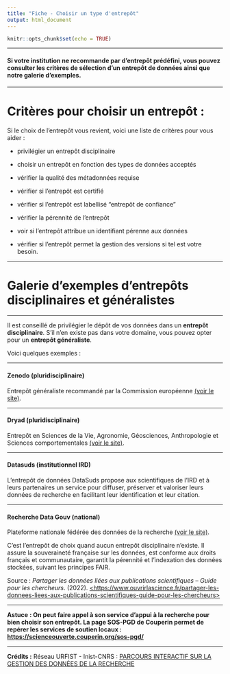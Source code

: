 ```yaml
---
title: "Fiche - Choisir un type d'entrepôt"
output: html_document
---
```


```r
knitr::opts_chunk$set(echo = TRUE)
```

------------------------------------------------------------------------

#### Si votre institution ne recommande par d'entrepôt prédéfini, vous pouvez consulter les critères de sélection d'un entrepôt de données ainsi que notre galerie d'exemples.

------------------------------------------------------------------------

# Critères pour choisir un entrepôt :

Si le choix de l'entrepôt vous revient, voici une liste de critères pour vous aider :

-   privilégier un entrepôt disciplinaire

-   choisir un entrepôt en fonction des types de données acceptés

-   vérifier la qualité des métadonnées requise

-   vérifier si l'entrepôt est certifié

-   vérifier si l'entrepôt est labellisé "entrepôt de confiance"

-   vérifier la pérennité de l'entrepôt

-   voir si l'entrepôt attribue un identifiant pérenne aux données

-   vérifier si l'entrepôt permet la gestion des versions si tel est votre besoin.

------------------------------------------------------------------------

# Galerie d'exemples d'entrepôts disciplinaires et généralistes

------------------------------------------------------------------------

Il est conseillé de privilégier le dépôt de vos données dans un **entrepôt disciplinaire**. S'il n'en existe pas dans votre domaine, vous pouvez opter pour un **entrepôt généraliste**.

Voici quelques exemples :

------------------------------------------------------------------------

#### Zenodo (pluridisciplinaire)

Entrepôt généraliste recommandé par la Commission européenne [(voir le site)](https://zenodo.org).

------------------------------------------------------------------------

#### Dryad (pluridisciplinaire)

Entrepôt en Sciences de la Vie, Agronomie, Géosciences, Anthropologie et Sciences comportementales [(voir le site)](https://datadryad.org/stash).

------------------------------------------------------------------------

#### Datasuds (institutionnel IRD)

L'entrepôt de données DataSuds propose aux scientifiques de l'IRD et à leurs partenaires un service pour diffuser, préserver et valoriser leurs données de recherche en facilitant leur identification et leur citation.

------------------------------------------------------------------------

#### Recherche Data Gouv (national)

Plateforme nationale fédérée des données de la recherche [(voir le site)](https://recherche.data.gouv.fr/fr).

C'est l'entrepôt de choix quand aucun entrepôt disciplinaire n'existe. Il assure la souveraineté française sur les données, est conforme aux droits français et communautaire, garantit la pérennité et l'indexation des données stockées, suivant les principes FAIR.

Source : *Partager les données liées aux publications scientifiques -- Guide pour les chercheurs*. (2022). [\<https://www.ouvrirlascience.fr/partager-les-donnees-liees-aux-publications-scientifiques-guide-pour-les-chercheurs>](https://www.ouvrirlascience.fr/partager-les-donnees-liees-aux-publications-scientifiques-guide-pour-les-chercheurs)

------------------------------------------------------------------------

**Astuce** **: On peut faire appel à son service d'appui à la recherche pour bien choisir son entrepôt. La page SOS-PGD de Couperin permet de repérer les services de soutien locaux :** [**https://scienceouverte.couperin.org/sos-pgd/**](https://scienceouverte.couperin.org/sos-pgd/)

------------------------------------------------------------------------

**Crédits :** Réseau URFIST - Inist-CNRS : [PARCOURS INTERACTIF SUR LA GESTION DES DONNÉES DE LA RECHERCHE](https://doranum.fr/enjeux-benefices/parcours-interactif-sur-la-gestion-des-donnees-de-la-recherche/)
